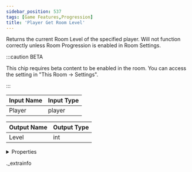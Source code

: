 ```yaml
---
sidebar_position: 537
tags: [Game Features,Progression]
title: 'Player Get Room Level'
---
```


Returns the current Room Level of the specified player. Will not function correctly unless Room Progression is enabled in Room Settings.

:::caution BETA

This chip requires beta content to be enabled in the room. You can access the setting in "This Room -> Settings".

:::

<IChip uuid="475ba7d2-6031-4ea7-b7b8-11028971e466" />

| Input Name | Input Type |
|-----------|-----------|
| Player | player |

| Output Name | Output Type |
|-----------|-----------|
| Level | int |


<details>
  <summary>Properties</summary>
  <div>
    <div>
    <table>
      <thead>
        <tr>
          <th>Room availability:</th>
          <th>Available everywhere</th>
        </tr>
        <tr>
          <th>Is beta required?</th>
          <th>Yes</th>
        </tr>
        <tr>
          <th>Is this chip a trolling risk?</th>
          <th>No</th>
        </tr>
        <tr>
          <th>Is this chip a role assignment risk?</th>
          <th>No</th>
        </tr>
        <tr>
          <th>Chip UUID</th>
          <th>475ba7d2-6031-4ea7-b7b8-11028971e466</th>
        </tr>
      </thead>
    </table>
    </div>
  </div>
</details>

._extrainfo